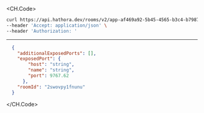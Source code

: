 
<CH.Code>
```bash Example Request
curl https://api.hathora.dev/rooms/v2/app-af469a92-5b45-4565-b3c4-b79878de67d2/connectioninfo/2swovpy1fnunu \
--header 'Accept: application/json' \
--header 'Authorization: '
```
---

```json Example Response
  {
    "additionalExposedPorts": [],
    "exposedPort": {
        "host": "string",
        "name": "string",
        "port": 9767.62
      },
    "roomId": "2swovpy1fnunu"
  }
```
</CH.Code>
